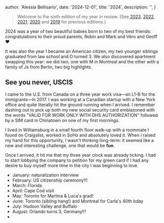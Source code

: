 
  author: 'Alessia Bellisario',
  date: '2024-12-01',
  title: '2024',
  description: '',
}


> Welcome to the sixth edition of my year in review. (See [2023](/2023), [2022](/2022), [2021](/2021), [2020](/2020) and [2019](/2019) for previous editions.)

2024 was a year of two beautiful babies born to two of my best friends: congratulations to their proud parents, Robin and Mark and Véro and Geoff ♥️

It was also the year I became an American citizen, my two younger siblings graduated from law school and O turned 3. We also discovered apartment swapping this year: we did two, one with M in Montreal and the other with a family of Js from Berlin, two big highlights.

## See you never, USCIS

I came to the U.S. from Canada on a three year work visa—an L1-B for the immigrants—in 2017. I was working at a Canadian startup with a New York office and quite literally hit the ground running when I arrived. I remember dashing out to pick up both my new social security card emblazoned with the words "VALID FOR WORK ONLY WITH DHS AUTHORIZATION" followed by a SIM card in Chinatown on one of my first mornings.

I lived in Williamsburg in a small fourth floor walk-up with a roommate I found on Craigslist, worked in SoHo and absolutely loved it. When I raised my hand for this opportunity, I wasn't thinking long-term: it seemed like a new and interesting challenge, one that would be **fun**.

Once I arrived, it hit me that my three year clock was already ticking. I had to start lobbying the company to petition for my green card if I had any desire to buy myself more time in the city I was beginning to love.



- January: naturalization interview
- February: US citizenship ceremony!!!
- March: Florida
- April: Cape Cod visit
- May: Toronto for Martina & Luca's grad!
- June: Toronto (sibling hang!) and Montreal for Carla's 40th bday
- July: Hudson Valley and Buffalo
- August: Orlando turns 3; Germany!!!
- 